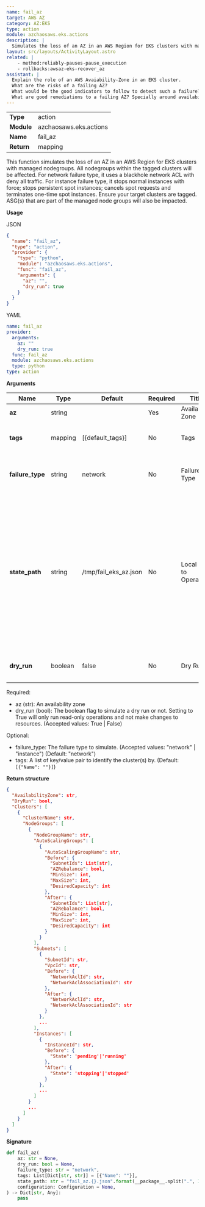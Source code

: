 ```yaml
---
name: fail_az
target: AWS AZ
category: AZ:EKS
type: action
module: azchaosaws.eks.actions
description: |
  Simulates the loss of an AZ in an AWS Region for EKS clusters with managed nodegroups
layout: src/layouts/ActivityLayout.astro
related: |
    - method:reliably-pauses-pause_execution
    - rollbacks:awsaz-eks-recover_az
assistant: |
  Explain the role of an AWS Avaiability-Zone in an EKS cluster.
  What are the risks of a failing AZ?
  What would be the good indicators to follow to detect such a failure? Give some commands with the `aws` CLI if you can. Or perhaps good Kubernetes approaches.
  What are good remediations to a failing AZ? Specially around availability and latency.
---
```



|            |                        |
| ---------- | ---------------------- |
| **Type**   | action                 |
| **Module** | azchaosaws.eks.actions |
| **Name**   | fail_az                |
| **Return** | mapping                |

This function simulates the loss of an AZ in an AWS Region for EKS clusters with managed nodegroups. All nodegroups within the tagged clusters will be affected.
For network failure type, it uses a blackhole network ACL with deny all traffic. For instance failure type, it stops normal instances with force; stops persistent spot instances; cancels spot requests and terminates one-time spot instances.
Ensure your target clusters are tagged. ASG(s) that are part of the managed node groups will also be impacted.

**Usage**

JSON

```json
{
  "name": "fail_az",
  "type": "action",
  "provider": {
    "type": "python",
    "module": "azchaosaws.eks.actions",
    "func": "fail_az",
    "arguments": {
      "az": "",
      "dry_run": true
    }
  }
}
```

YAML

```yaml
name: fail_az
provider:
  arguments:
    az: ""
    dry_run: true
  func: fail_az
  module: azchaosaws.eks.actions
  type: python
type: action
```

**Arguments**


| Name | Type | Default | Required | Title | Description |
| --------------------- | ------------- | ------------- | ------------- | ------------- | ------------- |
| **az**      | string |  | Yes | Availability Zone | AZ to target |
| **tags**      | mapping | [{default_tags}] | No | Tags | Match only resources with these tags |
| **failure_type**      | string | network | No | Failure Type | Type of failure to apply: network, instance |
| **state_path** | string | /tmp/fail_eks_az.json | No | Local Path to Operation | Path to a local file that holds the information of this operation, used by the recover_az action. Unless you need to run this action multiple times in the same experiment, you can ignore this field |
| **dry_run**      | boolean | false | No | Dry Run | Only perform a dry run for it |

Required:

- az (str): An availability zone
- dry_run (bool): The boolean flag to simulate a dry run or not. Setting to True will only run read-only operations and not make changes to resources. (Accepted values: True | False)

Optional:

- failure_type: The failure type to simulate. (Accepted values: "network" | "instance") (Default: "network")
- tags: A list of key/value pair to identify the cluster(s) by. (Default: `[{"Name": ""}]`)

**Return structure**

```json
{
  "AvailabilityZone": str,
  "DryRun": bool,
  "Clusters": [
    {
      "ClusterName": str,
      "NodeGroups": [
        {
          "NodeGroupName": str,
          "AutoScalingGroups": [
            {
              "AutoScalingGroupName": str,
              "Before": {
                "SubnetIds": List[str],
                "AZRebalance": bool,
                "MinSize": int,
                "MaxSize": int,
                "DesiredCapacity": int
              },
              "After": {
                "SubnetIds": List[str],
                "AZRebalance": bool,
                "MinSize": int,
                "MaxSize": int,
                "DesiredCapacity": int
              }
            }
          ],
          "Subnets": [
            {
              "SubnetId": str,
              "VpcId": str,
              "Before": {
                "NetworkAclId": str,
                "NetworkAclAssociationId": str
              },
              "After": {
                "NetworkAclId": str,
                "NetworkAclAssociationId": str
              }
            },
            ...
          ],
          "Instances": [
            {
              "InstanceId": str,
              "Before": {
                "State": 'pending'|'running'
              },
              "After": {
                "State": 'stopping'|'stopped'
              }
            },
            ...
          ]
        }
        ...
      ]
    }
  ]
}
```

**Signature**

```python
def fail_az(
    az: str = None,
    dry_run: bool = None,
    failure_type: str = "network",
    tags: List[Dict[str, str]] = [{"Name": ""}],
    state_path: str = "fail_az.{}.json".format(__package__.split(".", 1)[1]),
    configuration: Configuration = None,
) -> Dict[str, Any]:
    pass

```
